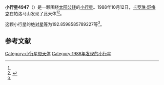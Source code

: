 {{Infobox planet
| bgcolour = #FFFFC0
| name = 4947 Ninkasi
| symbol = 
| image = 
| caption = 
| discovery = yes
| discovery_ref = 
| discoverer = [[卡罗琳·舒梅克|卡罗琳·舒梅克]]
| discovery_site = [[帕洛马山|帕洛马山]] 
| discovered = 1988年10月12日
| designations = yes
| mp_name = 
| named_after = 
| alt_names = 
| mp_category = [[阿莫尔型小行星|阿莫尔型小行星]]
| orbit_ref = <ref name="a">[http://ssd.jpl.nasa.gov/sbdb.cgi?sstr=4947 4947 Ninkasi] {{Wayback|url=http://ssd.jpl.nasa.gov/sbdb.cgi?sstr=4947 |date=20201124011236 }}，小行星數據庫瀏覽器（JPL Small-Body Database Browser）－[[美国国家航空航天局|美国国家航空航天局]]喷气推进实验室</ref>
| epoch = 2456400.5 (2013年4月18日更新)
| aphelion = {{convert|1.600798330686129|AU|km|3|abbr=on|lk=out}}
| perihelion = {{convert|1.139154280332738|AU|km|3|abbr=on}}
| semimajor = {{convert|1.369976305509433|AU|km|3|abbr=on}}
| eccentricity = 0.168486144
| period = 585.690272 [[日|日]]<br />1.6[[儒略年|儒略年]]
| avg_speed = 
| inclination = 15.65186530294928
| asc_node = 215.4738206502609
| mean_anomaly = 
| arg_peri = 192.8598585789227
| satellites = 
| physical_characteristics = yes
| dimensions = 
| mass = 
| density = 
| surface_grav = 
| escape_velocity = 
| sidereal_day = 
| axial_tilt = 
| pole_ecliptic_lat = 
| pole_ecliptic_lon = 
| albedo = 
| temperatures= 
| temp_name1 = 
| mean_temp_1 = 
| max_temp_1 = 
| temp_name2 = 
| max_temp_2 = 
| spectral_type = 
| abs_magnitude = 192.8598585789227
}}

'''小行星4947'''（{{lang-en|4947 Ninkasi}}）是一颗围绕[[太阳|太阳]][[公转|公转]]的[[小行星|小行星]]。1988年10月12日，[[卡罗琳·舒梅克|卡罗琳·舒梅克]]在帕洛马山发现了此天体<ref name="a" /><ref>{{cite news|title=小行星列表|url=http://cfa-www.harvard.edu/iau/lists/NumberedMPs.txt|accessdate=2013-07-08|newspaper=哈佛大学|archive-date=2008-05-17|archive-url=https://web.archive.org/web/20080517010638/http://cfa-www.harvard.edu/iau/lists/NumberedMPs.txt|dead-url=no}}</ref>。

这颗小行星的[[绝对星等|绝对星等]]为192.8598585789227等<ref name="a" />。

==参考文献==
{{reflist}}
{{Minor Planet Number|[[小行星4946|小行星4946]]|[[小行星4948|小行星4948]]}}

{{小天体}}

[[Category:小行星带天体|Category:小行星带天体]]
[[Category:1988年发现的小行星|Category:1988年发现的小行星]]

{{asteroid-stub}}